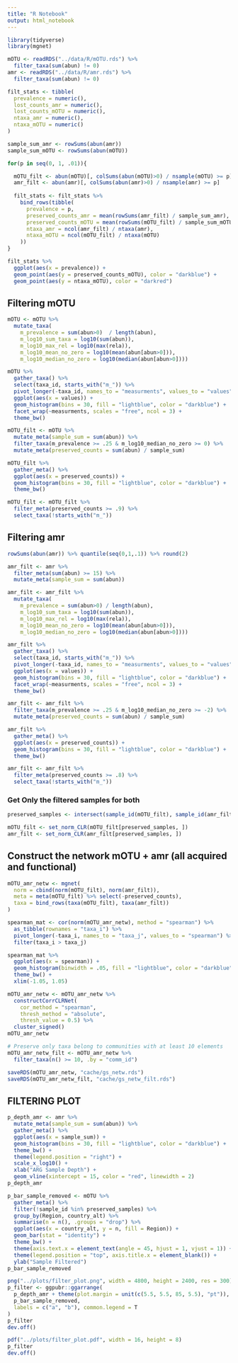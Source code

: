 ```yaml
---
title: "R Notebook"
output: html_notebook
---
```


```r
library(tidyverse)
library(mgnet)
```

```r
mOTU <- readRDS("../data/R/mOTU.rds") %>%
  filter_taxa(sum(abun) != 0)
amr <- readRDS("../data/R/amr.rds") %>%
  filter_taxa(sum(abun) != 0)
```

```r
filt_stats <- tibble(
  prevalence = numeric(),
  lost_counts_amr = numeric(),
  lost_counts_mOTU = numeric(),
  ntaxa_amr = numeric(),
  ntaxa_mOTU = numeric()
)

sample_sum_amr <- rowSums(abun(amr))
sample_sum_mOTU <- rowSums(abun(mOTU))

for(p in seq(0, 1, .01)){

  mOTU_filt <- abun(mOTU)[, colSums(abun(mOTU)>0) / nsample(mOTU) >= p]
  amr_filt <- abun(amr)[, colSums(abun(amr)>0) / nsample(amr) >= p]
  
  filt_stats <- filt_stats %>%
    bind_rows(tibble(
      prevalence = p,
      preserved_counts_amr = mean(rowSums(amr_filt) / sample_sum_amr),
      preserved_counts_mOTU = mean(rowSums(mOTU_filt) / sample_sum_mOTU),
      ntaxa_amr = ncol(amr_filt) / ntaxa(amr),
      ntaxa_mOTU = ncol(mOTU_filt) / ntaxa(mOTU)
    ))
}
```

```r
filt_stats %>%
  ggplot(aes(x = prevalence)) + 
  geom_point(aes(y = preserved_counts_mOTU), color = "darkblue") +
  geom_point(aes(y = ntaxa_mOTU), color = "darkred")
```


## Filtering mOTU

```r
mOTU <- mOTU %>%
  mutate_taxa(
    m_prevalence = sum(abun>0)  / length(abun),
    m_log10_sum_taxa = log10(sum(abun)),
    m_log10_max_rel = log10(max(rela)),
    m_log10_mean_no_zero = log10(mean(abun[abun>0])),
    m_log10_median_no_zero = log10(median(abun[abun>0])))
```

```r
mOTU %>%
  gather_taxa() %>%
  select(taxa_id, starts_with("m_")) %>%
  pivot_longer(-taxa_id, names_to = "measurments", values_to = "values") %>%
  ggplot(aes(x = values)) +
  geom_histogram(bins = 30, fill = "lightblue", color = "darkblue") +
  facet_wrap(~measurments, scales = "free", ncol = 3) +
  theme_bw()
```

```r
mOTU_filt <- mOTU %>%
  mutate_meta(sample_sum = sum(abun)) %>%
  filter_taxa(m_prevalence >= .25 & m_log10_median_no_zero >= 0) %>%
  mutate_meta(preserved_counts = sum(abun) / sample_sum) 
```

```r
mOTU_filt %>%
  gather_meta() %>%
  ggplot(aes(x = preserved_counts)) +
  geom_histogram(bins = 30, fill = "lightblue", color = "darkblue") + 
  theme_bw()
```

```r
mOTU_filt <- mOTU_filt %>%
  filter_meta(preserved_counts >= .9) %>%
  select_taxa(!starts_with("m_")) 
```

## Filtering amr

```r
rowSums(abun(amr)) %>% quantile(seq(0,1,.1)) %>% round(2)
```

```r
amr_filt <- amr %>%
  filter_meta(sum(abun) >= 15) %>%
  mutate_meta(sample_sum = sum(abun))
```

```r
amr_filt <- amr_filt %>%
  mutate_taxa(
    m_prevalence = sum(abun>0) / length(abun),
    m_log10_sum_taxa = log10(sum(abun)),
    m_log10_max_rel = log10(max(rela)),
    m_log10_mean_no_zero = log10(mean(abun[abun>0])),
    m_log10_median_no_zero = log10(median(abun[abun>0]))) 
```

```r
amr_filt %>%
  gather_taxa() %>%
  select(taxa_id, starts_with("m_")) %>%
  pivot_longer(-taxa_id, names_to = "measurments", values_to = "values") %>%
  ggplot(aes(x = values)) +
  geom_histogram(bins = 30, fill = "lightblue", color = "darkblue") +
  facet_wrap(~measurments, scales = "free", ncol = 3) +
  theme_bw()
```

```r
amr_filt <- amr_filt %>%
  filter_taxa(m_prevalence >= .25 & m_log10_median_no_zero >= -2) %>%
  mutate_meta(preserved_counts = sum(abun) / sample_sum) 
```

```r
amr_filt %>%
  gather_meta() %>%
  ggplot(aes(x = preserved_counts)) +
  geom_histogram(bins = 30, fill = "lightblue", color = "darkblue") + 
  theme_bw()
```

```r
amr_filt <- amr_filt %>%
  filter_meta(preserved_counts >= .8) %>%
  select_taxa(!starts_with("m_")) 
```


### Get Only the filtered samples for both

```r
preserved_samples <- intersect(sample_id(mOTU_filt), sample_id(amr_filt))
```

```r
mOTU_filt <- set_norm_CLR(mOTU_filt[preserved_samples, ])
amr_filt <- set_norm_CLR(amr_filt[preserved_samples, ])
```

## Construct the network mOTU + amr (all acquired and functional)

```r
mOTU_amr_netw <- mgnet(
  norm = cbind(norm(mOTU_filt), norm(amr_filt)),
  meta = meta(mOTU_filt) %>% select(-preserved_counts),
  taxa = bind_rows(taxa(mOTU_filt), taxa(amr_filt))
)
```

```r
spearman_mat <- cor(norm(mOTU_amr_netw), method = "spearman") %>%
  as_tibble(rownames = "taxa_i") %>%
  pivot_longer(-taxa_i, names_to = "taxa_j", values_to = "spearman") %>%
  filter(taxa_i > taxa_j)
```

```r
spearman_mat %>%
  ggplot(aes(x = spearman)) +
  geom_histogram(binwidth = .05, fill = "lightblue", color = "darkblue") +
  theme_bw() +
  xlim(-1.05, 1.05) 
```

```r
mOTU_amr_netw <- mOTU_amr_netw %>%
  constructCorrCLRNet(
    cor_method = "spearman",
    thresh_method = "absolute", 
    thresh_value = 0.5) %>%
  cluster_signed()
mOTU_amr_netw
```

```r
# Preserve only taxa belong to communities with at least 10 elements
mOTU_amr_netw_filt <- mOTU_amr_netw %>%
  filter_taxa(n() >= 10, .by = "comm_id") 
```

```r
saveRDS(mOTU_amr_netw, "cache/gs_netw.rds")
saveRDS(mOTU_amr_netw_filt, "cache/gs_netw_filt.rds")
```


## FILTERING PLOT

```r
p_depth_amr <- amr %>%
  mutate_meta(sample_sum = sum(abun)) %>%
  gather_meta() %>%
  ggplot(aes(x = sample_sum)) +
  geom_histogram(bins = 30, fill = "lightblue", color = "darkblue") +
  theme_bw() +
  theme(legend.position = "right") +
  scale_x_log10() +
  xlab("ARG Sample Depth") +
  geom_vline(xintercept = 15, color = "red", linewidth = 2)
p_depth_amr
```

```r
p_bar_sample_removed <- mOTU %>%
  gather_meta() %>%
  filter(!sample_id %in% preserved_samples) %>%
  group_by(Region, country_alt) %>%
  summarise(n = n(), .groups = "drop") %>%
  ggplot(aes(x = country_alt, y = n, fill = Region)) +
  geom_bar(stat = "identity") +
  theme_bw() +
  theme(axis.text.x = element_text(angle = 45, hjust = 1, vjust = 1)) +
  theme(legend.position = "top", axis.title.x = element_blank()) +
  ylab("Sample Filtered")
p_bar_sample_removed
```

```r
png("../plots/filter_plot.png", width = 4800, height = 2400, res = 300)
p_filter <- ggpubr::ggarrange(
  p_depth_amr + theme(plot.margin = unit(c(5.5, 5.5, 85, 5.5), "pt")),
  p_bar_sample_removed,
  labels = c("a", "b"), common.legend = T
)
p_filter
dev.off()

pdf("../plots/filter_plot.pdf", width = 16, height = 8)
p_filter
dev.off()
```













